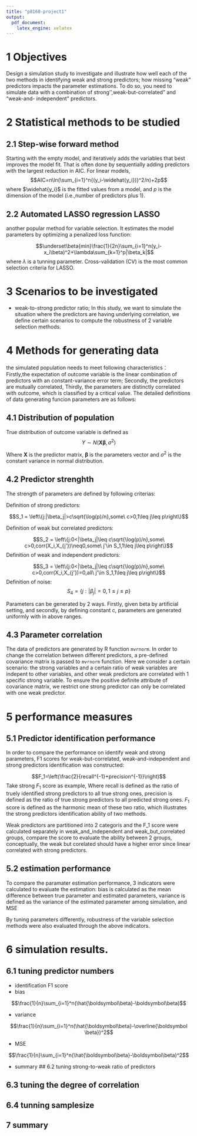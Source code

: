 ```yaml
---
title: "p8160-project1"
output: 
  pdf_document:
    latex_engine: xelatex
---
```


# 1 Objectives 
Design a simulation study to investigate and illustrate 
how well each of the two methods in identifying weak and strong predictors;
how missing “weak” predictors impacts the parameter estimations. 
To do so, you need to simulate data with a combination of strong'',weak-but-correlated” and “weak-and- independent” predictors. 

# 2 Statistical methods to be studied 

## 2.1 Step-wise forward method

Starting with the empty model, and iteratively adds the variables that best improves the model fit. That is often done by sequentially adding predictors with the largest reduction in AIC. For linear models,
$$AIC=n\ln(\sum_{i=1}^n{(y_i-\widehat{y_i})}^2/n)+2p$$
where $\widehat{y_i}$ is the fitted values from a model, and $p$ is the dimension of the model (i.e.,number of predictors plus 1).

## 2.2 Automated LASSO regression LASSO

another popular method for variable selection. It estimates the model parameters by optimizing a penalized loss function:

$$\underset\beta{min}\frac{1}{2n}\sum_{i=1}^n(y_i-x_i\beta)^2+\lambda\sum_{k=1}^p|\beta_k|$$
where $\lambda$ is a tunning parameter. Cross-validation (CV) is the most common selection criteria for LASSO.


# 3 Scenarios to be investigated 

* weak-to-strong predictor ratio;
In this study, we want to simulate the situation where the predictors are having underlying correlation, we define certain scenarios to compute the robustness of 2 variable selection methods.

# 4 Methods for generating data 

 the simulated population needs to meet following characteristics：Firstly,the expectation of outcome variable is the linear combination of predictors with an constant-variance error term; Secondly, the predictors are mutually correlated, Thirdly, the parameters are distinctly correlated with outcome, which is classified by a critical value. The detailed definitions of data generating funcion parameters are as follows:

## 4.1 Distribution of population

True distribution of outcome variable is defined as 
$$Y\sim N(\boldsymbol X\boldsymbol \beta, \sigma^2)$$

Where $\boldsymbol X$ is the predictor matrix, $\boldsymbol \beta$ is the parameters vector and $\sigma^2$ is the constant variance in normal distribution.

## 4.2 Predictor strenghth

The strength of parameters are defined by following criterias:

Definition of strong predictors:

$$S_1 = \left\{j:|\beta_j|>c\sqrt{\log(p)/n},some\ c>0,1\leq j\leq p\right\}$$

Definition of weak but correlated predictors:

  $$S_2 = \left\{j:0<|\beta_j|\leq c\sqrt{\log(p)/n},some\ c>0,corr(X_i,X_{j'})\neq0,some\ j'\in S_1,1\leq j\leq p\right\}$$
Definition of weak and independent predictors:

$$S_3 = \left\{j:0<|\beta_j|\leq c\sqrt{\log(p)/n},some\ c>0,corr(X_i,X_{j'})=0,all\ j'\in S_1,1\leq j\leq p\right\}$$
Definition of noise:\
$$S_4 = \left\{j:|\beta_j| = 0,1\leq j\leq p\right\}$$

Parameters can be generated by 2 ways. Firstly, given beta by artificial setting, and secondly, by defining constant c, parameters are generated uniformly with in above ranges.

## 4.3 Parameter correlation

The data of predictors are generated by R function `mvrnorm`. In order to change the correlation between different predictors, a pre-defined covariance matrix is passed to `mvrnorm` function. Here we consider a certain scenario: the strong variables and a certain ratio of weak variables are indepent to other variables, and other weak predictors are correlated with 1 specific strong variable. To ensure the positive definite attribute of covariance matrix, we restrict one strong predictor can only be correlated with one weak predictor.




# 5 performance measures 
## 5.1 Predictor identification performance

In order to compare the performance on identify weak and strong parameters,  F1 scores for weak-but-correlated, weak-and-independent and strong predictors identification was constructed:

$$F_1=\left(\frac{2}{recall^{-1}+precision^{-1}}\right)$$
Take strong $F_1$ score as example, Where recall is defined as the ratio of truely identified strong predictors to all true strong ones, precision is defined as the ratio of true strong predictors to all predicted strong ones. $F_1$ score is defined as the harmonic mean of these two ratio, which illustrates the strong predictors identification ability of two methods.

Weak predictors are partitioned into 2 categoris and the F_1 score were calculated separately in weak_and_independent and weak_but_correlated groups, compare the score to evaluate the ability between 2 groups, conceptually, the weak but corelated should have a higher error since linear correlated with strong predictors.


## 5.2 estimation performance

To compare the paramater estimation performance, 3 indicators were calculated to evaluate the estimation: bias is calculated as the mean difference between true parameter and estimated parameters, variance is defined as the variance of the estimated parameter among simulation, and MSE

By tuning parameters differently, robustness of the variable selection methods were also evaluated through the above indicators.


# 6 simulation results. 

## 6.1 tuning predictor numbers
* identification F1 score
* bias

$$\frac{1}{n}\sum_{i=1}^n(\hat{\boldsymbol\beta}-\boldsymbol\beta)$$


* variance 

$$\frac{1}{n}\sum_{i=1}^n(\hat{\boldsymbol\beta}-\overline{\boldsymbol \beta})^2$$

* MSE

$$\frac{1}{n}\sum_{i=1}^n(\hat{\boldsymbol\beta}-\boldsymbol\beta)^2$$

* summary
## 6.2 tuning strong-to-weak ratio of predictors

## 6.3 tuning the degree of correlation

## 6.4 tunning samplesize

## 7 summary



